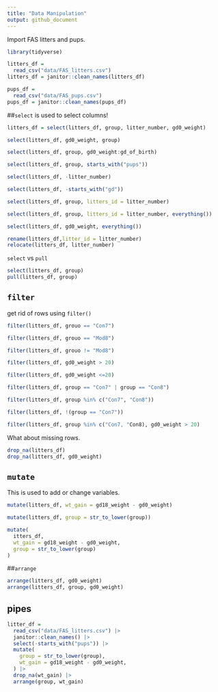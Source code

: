 ```yaml
---
title: "Data Manipulation"
output: github_document
---
```


Import FAS litters and pups.


```r
library(tidyverse)

litters_df = 
  read_csv("data/FAS_litters.csv")
litters_df = janitor::clean_names(litters_df)

pups_df = 
  read_csv("data/FAS_pups.csv")
pups_df = janitor::clean_names(pups_df)
```

##`select` is used to select columns!

```r
litters_df = select(litters_df, group, litter_number, gd0_weight)

select(litters_df, gd0_weight, group)

select(litters_df, group, gd0_weight:gd_of_birth)

select(litters_df, group, starts_with("pups"))

select(litters_df, -litter_number)

select(litters_df, -starts_with("gd"))

select(litters_df, group, litters_id = litter_number)

select(litters_df, group, litters_id = litter_number, everything())

select(litters_df, gd0_weight, everything())
```

```r
rename(litters_df,litter_id = litter_number)
relocate(litters_df, litter_number)
```


`select` vs `pull`
```r
select(litters_df, group)
pull(litters_df, group)
```

## `filter`

get rid of rows using `filter()`

```r
filter(litters_df, grouo == "Con7")

filter(litters_df, grouo == "Mod8")

filter(litters_df, grouo != "Mod8")

filter(litters_df, gd0_weight > 20)

filter(litters_df, gd0_weight <=20)

filter(litters_df, group == "Con7" | group == "Con8")

filter(litters_df, group %in% c("Con7", "Con8"))

filter(litters_df, !(group == "Con7"))

filter(litters_df, group %in% c("Con7, "Con8), gd0_weight > 20)
```

What about missing rows.

```r
drop_na(litters_df)
drop_na(litters_df, gd0_weight)
```


## `mutate`

This is used to add or change variables.

```r
mutate(litters_df, wt_gain = gd18_weight - gd0_weight)

mutate(litters_df, group = str_to_lower(group))

mutate(
  itters_df,
  wt_gain = gd18_weight - gd0_weight,
  group = str_to_lower(group)
)
```

##`arrange`

```r
arrange(litters_df, gd0_weight)
arrange(litters_df, group, gd0_weight)

```


## pipes

```r
litter_df = 
  read_csv("data/FAS_litters.csv") |>
  janitor::clean_names() |> 
  select(-starts_with("pups")) |> 
  mutate(
    group = str_to_lower(group),
    wt_gain = gd18_weight - gd0_weight,
  ) |> 
  drop_na(wt_gain) |> 
  arrange(group, wt_gain)
```


```r
```




